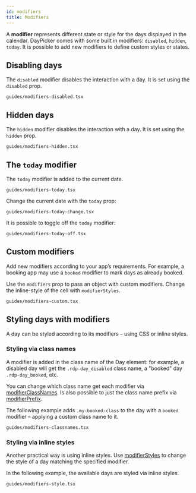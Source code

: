 ```yaml
---
id: modifiers
title: Modifiers
---
```


A **modifier** represents different state or style for the days displayed in
the calendar. DayPicker comes with some built in modifiers: `disabled`,
`hidden`, `today`. It is possible to add new modifiers to define custom styles
or states.

## Disabling days

The `disabled` modifier disables the interaction with a day. It is set using the `disabled` prop.

```include
guides/modifiers-disabled.tsx
```

## Hidden days

The `hidden` modifier disables the interaction with a day. It is set using the `hidden` prop.

```include
guides/modifiers-hidden.tsx
```

## The `today` modifier

The `today` modifier is added to the current date.

```include
guides/modifiers-today.tsx
```

Change the current date with the `today` prop:

```include
guides/modifiers-today-change.tsx
```

It is possible to toggle off the `today` modifier:

```include
guides/modifiers-today-off.tsx
```

## Custom modifiers

Add new modifiers according to your app’s requirements. For example, a booking
app may use a `booked` modifier to mark days as already booked.

Use the `modifiers` prop to pass an object with custom modifiers. Change the
inline-style of the cell with `modifierStyles`.

```include
guides/modifiers-custom.tsx
```

## Styling days with modifiers

A day can be styled according to its modifiers – using CSS or inline
styles.

### Styling via class names

A modifier is added in the class name of the Day element: for example, a disabled day will get the `.rdp-day_disabled` class name,
a "booked" day `.rdp-day_booked`, etc.

You can change which class name get each modifier via
[modifierClassNames](/api/interfaces/daypickerbase#modifiersclassnames). Is also
possible to just the class name prefix via
[modifierPrefix](/api/interfaces/daypickerbase#modifierPrefix).

The following example adds `.my-booked-class` to the day with a `booked` modifier – applying a custom class name to it.

```include
guides/modifiers-classnames.tsx
```

### Styling via inline styles

Another practical way is using inline styles. Use
[modifierStyles](/api/interfaces/daypickerbase#modifierstyles) to change the
style of a day matching the specified modifier.

In the following example, the available days are styled via inline styles.

```include
guides/modifiers-style.tsx
```
